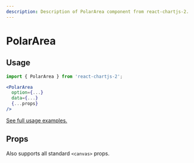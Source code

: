 ```yaml
---
description: Description of PolarArea component from react-chartjs-2.
---
```



# PolarArea

## Usage

```jsx
import { PolarArea } from 'react-chartjs-2';

<PolarArea
  option={...}
  data={...}
  {...props}
/>
```

[See full usage examples.](/tags/polar-area-chart)

## Props

Also supports all standard `<canvas>` props.

<PropsTable component='PolarArea' />
